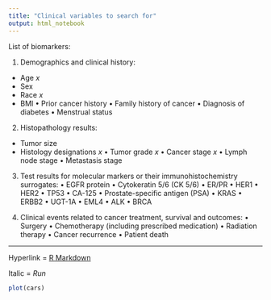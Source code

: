 ```yaml
---
title: "Clinical variables to search for"
output: html_notebook
---
```



List of biomarkers:

1.    Demographics and clinical history:

-  Age *x*
-  Sex
-  Race *x*
-  BMI
•    Prior cancer history
•    Family history of cancer
•    Diagnosis of diabetes
•    Menstrual status

2. Histopathology results:
-  Tumor size
-  Histology designations  *x*
•    Tumor grade  *x*
•    Cancer stage *x*
•    Lymph node stage
•    Metastasis stage

3. Test results for molecular markers or their immunohistochemistry 
surrogates:
•    EGFR protein
•    Cytokeratin 5/6 (CK 5/6)
•    ER/PR
•    HER1
•    HER2
•    TP53
•    CA-125
•    Prostate-specific antigen (PSA)
•    KRAS
•    ERBB2
•    UGT-1A
•    EML4
•    ALK
•    BRCA

4. Clinical events related to cancer treatment, survival and outcomes:
•    Surgery
•    Chemotherapy (including prescribed medication)
•    Radiation therapy
•    Cancer recurrence
•    Patient death







---

Hyperlink =  [R Markdown](http://rmarkdown.rstudio.com) 

Italic = *Run* 

```r
plot(cars)
```


